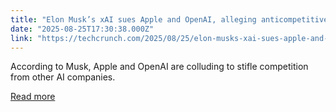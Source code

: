 ```yaml
---
title: "Elon Musk’s xAI sues Apple and OpenAI, alleging anticompetitive collusion"
date: "2025-08-25T17:30:38.000Z"
link: "https://techcrunch.com/2025/08/25/elon-musks-xai-sues-apple-and-openai-alleging-anticompetitive-collusion/"
---
```


According to Musk, Apple and OpenAI are colluding to stifle competition from other AI companies.

[Read more](https://techcrunch.com/2025/08/25/elon-musks-xai-sues-apple-and-openai-alleging-anticompetitive-collusion/)
